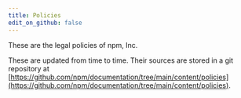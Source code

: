 ```yaml
---
title: Policies
edit_on_github: false
---
```


These are the legal policies of npm, Inc.

<Index />

These are updated from time to time. Their sources are stored in a git repository at [https://github.com/npm/documentation/tree/main/content/policies](https://github.com/npm/documentation/tree/main/content/policies).
